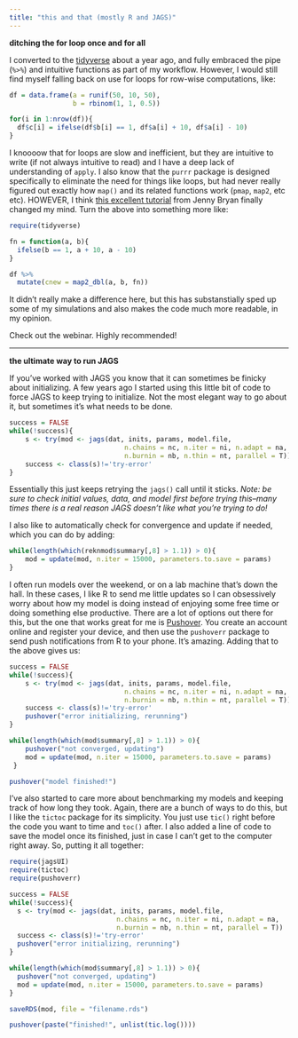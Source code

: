 ```yaml
---
title: "this and that (mostly R and JAGS)"
---
```


**ditching the for loop once and for all**

I converted to the [tidyverse](https://www.tidyverse.org/) about a year ago, and fully embraced the pipe (`%>%`) and intuitive functions as part of my workflow. However, I would still find myself falling back on use for loops for row-wise computations, like:

```r
df = data.frame(a = runif(50, 10, 50),
                b = rbinom(1, 1, 0.5))

for(i in 1:nrow(df)){
  df$c[i] = ifelse(df$b[i] == 1, df$a[i] + 10, df$a[i] - 10)
}
```

I knoooow that for loops are slow and inefficient, but they are intuitive to write (if not always intuitive to read) and I have a deep lack of understanding of `apply`. I also know that the `purrr` package is designed specifically to eliminate the need for things like loops, but had never really figured out exactly how `map()` and its related functions work (`pmap`, `map2`, etc etc). HOWEVER, I think [this excellent tutorial](https://github.com/jennybc/row-oriented-workflows#readme) from Jenny Bryan finally changed my mind. Turn the above into something more like:

```r
require(tidyverse)

fn = function(a, b){
  ifelse(b == 1, a + 10, a - 10)
}

df %>% 
  mutate(cnew = map2_dbl(a, b, fn))
```

It didn't really make a difference here, but this has substanstially sped up some of my simulations and also makes the code much more readable, in my opinion.

Check out the webinar. Highly recommended! 
  
---
  
**the ultimate way to run JAGS**

If you've worked with JAGS you know that it can sometimes be finicky about initializing. A few years ago I started using this little bit of code to force JAGS to keep trying to initialize. Not the most elegant way to go about it, but sometimes it's what needs to be done.

```r
success = FALSE
while(!success){
    s <- try(mod <- jags(dat, inits, params, model.file,
                             n.chains = nc, n.iter = ni, n.adapt = na,
                             n.burnin = nb, n.thin = nt, parallel = T))
    success <- class(s)!='try-error'
}
```

Essentially this just keeps retrying the `jags()` call until it sticks. _Note: be sure to check initial values, data, and model first before trying this--many times there is a real reason JAGS doesn't like what you're trying to do!_

I also like to automatically check for convergence and update if needed, which you can do by adding: 

```r
while(length(which(reknmod$summary[,8] > 1.1)) > 0){
    mod = update(mod, n.iter = 15000, parameters.to.save = params)
}
```

I often run models over the weekend, or on a lab machine that's down the hall. In these cases, I like R to send me little updates so I can obsessively worry about how my model is doing instead of enjoying some free time or doing something else productive. There are a lot of options out there for this, but the one that works great for me is [Pushover](https://pushover.net/). You create an account online and register your device, and then use the `pushoverr` package to send push notifications from R to your phone. It's amazing. Adding that to the above gives us:

```r
success = FALSE
while(!success){
    s <- try(mod <- jags(dat, inits, params, model.file,
                             n.chains = nc, n.iter = ni, n.adapt = na,
                             n.burnin = nb, n.thin = nt, parallel = T))
    success <- class(s)!='try-error'
    pushover("error initializing, rerunning")
}

while(length(which(mod$summary[,8] > 1.1)) > 0){
    pushover("not converged, updating")
    mod = update(mod, n.iter = 15000, parameters.to.save = params)
 }

pushover("model finished!")
```

I've also started to care more about benchmarking my models and keeping track of how long they took. Again, there are a bunch of ways to do this, but I like the `tictoc` package for its simplicity. You just use `tic()` right before the code you want to time and `toc()` after. I also added a line of code to save the model once its finished, just in case I can't get to the computer right away. So, putting it all together:

```r
require(jagsUI)
require(tictoc)
require(pushoverr)

success = FALSE
while(!success){
  s <- try(mod <- jags(dat, inits, params, model.file,
                           n.chains = nc, n.iter = ni, n.adapt = na,
                           n.burnin = nb, n.thin = nt, parallel = T))
  success <- class(s)!='try-error'
  pushover("error initializing, rerunning")
}

while(length(which(mod$summary[,8] > 1.1)) > 0){
  pushover("not converged, updating")
  mod = update(mod, n.iter = 15000, parameters.to.save = params)
}

saveRDS(mod, file = "filename.rds")

pushover(paste("finished!", unlist(tic.log())))
```




